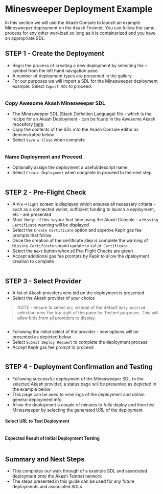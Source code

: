 # Minesweeper Deployment Example

In this section we will use the Akash Console to launch an example Minesweeper deployment on the Akash Testmet. You can follow the same process for any other workload so long as it is containerized and you have an appropriate SDL.

## STEP 1 - Create the Deployment

* Begin the process of creating a new deployment by selecting the `+` symbol from the left hand navigation pane
* A number of deployment types are presented in the gallery
* For our purposes we will import a SDL for the Minesweeper deployment example.  Select `Import SDL` to proceed.

<figure><img src="../../../../../.gitbook/assets/createDeployment.png" alt=""><figcaption></figcaption></figure>

### Copy Awesome Akash Minesweeper SDL

* The Minesweeper SDL (Stack Definition Language) file - which is the recipe for an Akash Deployment - can be found in the Awesome Akash repository [here](https://github.com/akash-network/awesome-akash/blob/master/minesweeper/deploy.yaml).
* Copy the contents of the SDL into the Akash Console editor as demonstrated below.
* Select `Save & Close` when complete

<figure><img src="../../../../../.gitbook/assets/minesweeperSDL.png" alt=""><figcaption></figcaption></figure>

### Name Deployment and Proceed

* Optionally assign the deployment a useful/descript name
* Select `Create Deployment` when complete to proceed to the next step

<figure><img src="../../../../../.gitbook/assets/nameDeployment.png" alt=""><figcaption></figcaption></figure>

## STEP 2 - Pre-Flight Check

* A `Pre-Flight` screen is displayed which ensures all necessary criteria - such as a connected wallet, sufficient funding to launch a deployment, etc - are presented
* Most likely - if this is your first time using the Akash Console - a `Missing Certificate` warning will be displayed
* Select the `Create Certificate` option and approve Keplr gas fee prompts that follow
* Once the creation of the certificate step is complete the warning of `Missing Certificate` should update to `Valid Certificate`
* Select the `Next` button when all Pre-Flight Checks are green
* Accept additional gas fee prompts by Keplr to allow the dpeloyment creation to complete

<figure><img src="../../../../../.gitbook/assets/prefllightCheck.png" alt=""><figcaption></figcaption></figure>

## STEP 3 - Select Provider

* A list of Akash providers who bid on the deployment is presented
* Select the Akash provider of your choice

> NOTE - ensure to select `ALL` instead of the default `Only Audited` selection near the top right of the pane for Testnet purposes.  This will allow bids from all providers to display.

<figure><img src="../../../../../.gitbook/assets/selectProviderr.png" alt=""><figcaption></figcaption></figure>

* Following the initial select of the provider - new options will be presented as depicted below
* Select `Submit Deploy Request` to complete the deployment process
* Accept Keplr gas fee prompt to proceed

<figure><img src="../../../../../.gitbook/assets/sendManifest.png" alt=""><figcaption></figcaption></figure>

## STEP 4 - Deployment Confirmation and Testing

* Following successful deployment of the Minesweeper SDL to the selected Akash provider, a status page will be presented as depicted in the example below
* This page can be used to view logs of the deployment and obtain general deployment info
* Allow the deployment a couple of minutes to fully deploy and then test Minesweeper by selecting the generated URL of the deployment

#### Select URL to Test Deployment

<figure><img src="../../../../../.gitbook/assets/deploymentLogs.png" alt=""><figcaption></figcaption></figure>

#### Expected Result of Initial Deployment Testing

<figure><img src="../../../../../.gitbook/assets/minesweeperComplete.png" alt=""><figcaption></figcaption></figure>

## Summary and Next Steps

* This completes our walk through of a example SDL and associated deployment onto the Akash Testnet network
* The steps presented in this guide can be used for any future deployments and associated SDLs

